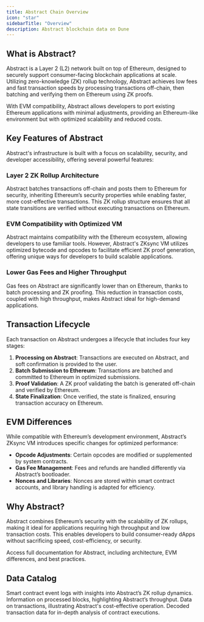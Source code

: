 ```yaml
---
title: Abstract Chain Overview  
icon: "star"  
sidebarTitle: "Overview"  
description: Abstract blockchain data on Dune  
---
```


## What is Abstract?

Abstract is a Layer 2 (L2) network built on top of Ethereum, designed to securely support consumer-facing blockchain applications at scale. Utilizing zero-knowledge (ZK) rollup technology, Abstract achieves low fees and fast transaction speeds by processing transactions off-chain, then batching and verifying them on Ethereum using ZK proofs.

With EVM compatibility, Abstract allows developers to port existing Ethereum applications with minimal adjustments, providing an Ethereum-like environment but with optimized scalability and reduced costs.

## Key Features of Abstract

Abstract's infrastructure is built with a focus on scalability, security, and developer accessibility, offering several powerful features:

### **Layer 2 ZK Rollup Architecture**
Abstract batches transactions off-chain and posts them to Ethereum for security, inheriting Ethereum’s security properties while enabling faster, more cost-effective transactions. This ZK rollup structure ensures that all state transitions are verified without executing transactions on Ethereum.

### **EVM Compatibility with Optimized VM**
Abstract maintains compatibility with the Ethereum ecosystem, allowing developers to use familiar tools. However, Abstract's ZKsync VM utilizes optimized bytecode and opcodes to facilitate efficient ZK proof generation, offering unique ways for developers to build scalable applications.

### **Lower Gas Fees and Higher Throughput**
Gas fees on Abstract are significantly lower than on Ethereum, thanks to batch processing and ZK proofing. This reduction in transaction costs, coupled with high throughput, makes Abstract ideal for high-demand applications.

## Transaction Lifecycle

Each transaction on Abstract undergoes a lifecycle that includes four key stages:

1. **Processing on Abstract**: Transactions are executed on Abstract, and soft confirmation is provided to the user.
2. **Batch Submission to Ethereum**: Transactions are batched and committed to Ethereum in optimized submissions.
3. **Proof Validation**: A ZK proof validating the batch is generated off-chain and verified by Ethereum.
4. **State Finalization**: Once verified, the state is finalized, ensuring transaction accuracy on Ethereum.

## EVM Differences

While compatible with Ethereum’s development environment, Abstract’s ZKsync VM introduces specific changes for optimized performance:

- **Opcode Adjustments**: Certain opcodes are modified or supplemented by system contracts.
- **Gas Fee Management**: Fees and refunds are handled differently via Abstract’s bootloader.
- **Nonces and Libraries**: Nonces are stored within smart contract accounts, and library handling is adapted for efficiency.

## Why Abstract?

Abstract combines Ethereum’s security with the scalability of ZK rollups, making it ideal for applications requiring high throughput and low transaction costs. This enables developers to build consumer-ready dApps without sacrificing speed, cost-efficiency, or security.

<CardGroup cols={1}>
  <Card title="Abstract documentation" icon="link" href="https://docs.abs.xyz/overview">
    Access full documentation for Abstract, including architecture, EVM differences, and best practices.
  </Card>
</CardGroup>

## Data Catalog

<CardGroup cols={2}>
  <Card title="Logs" icon="bolt" href="./raw/logs">
    Smart contract event logs with insights into Abstract’s ZK rollup dynamics.
  </Card>
  <Card title="Blocks" icon="cubes" href="./raw/blocks">
    Information on processed blocks, highlighting Abstract’s throughput.
  </Card>
  <Card title="Transactions" icon="message-arrow-up" href="./raw/transactions">
    Data on transactions, illustrating Abstract's cost-effective operation.
  </Card>
  <Card title="Decoded" icon="file" href="./decoded/overview">
    Decoded transaction data for in-depth analysis of contract executions.
  </Card>
</CardGroup>
